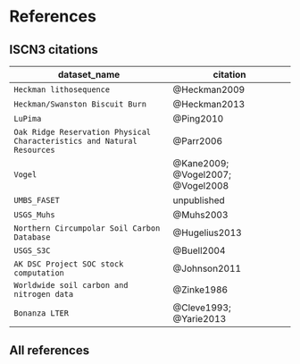 # References

## ISCN3 citations

dataset_name | citation
-------------|----------
`Heckman lithosequence` | @Heckman2009
`Heckman/Swanston Biscuit Burn` | @Heckman2013
`LuPima` | @Ping2010
`Oak Ridge Reservation Physical Characteristics and Natural Resources` | @Parr2006
`Vogel` |  @Kane2009; @Vogel2007; @Vogel2008
`UMBS_FASET` | unpublished
`USGS_Muhs` | @Muhs2003
`Northern Circumpolar Soil Carbon Database` | @Hugelius2013
`USGS_S3C` | @Buell2004
`AK DSC Project SOC stock computation` | @Johnson2011
`Worldwide soil carbon and nitrogen data` | @Zinke1986
`Bonanza LTER` | @Cleve1993; @Yarie2013

## All references